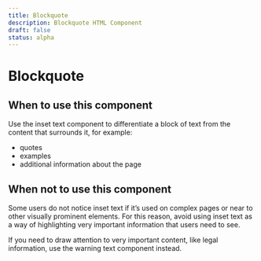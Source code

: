 ```yaml
---
title: Blockquote
description: Blockquote HTML Component
draft: false
status: alpha
---
```


# Blockquote

<ComponentStatusBlock componentId="blockquote" />

## When to use this component

Use the inset text component to differentiate a block of text from the content that surrounds it, for example:

- quotes
- examples
- additional information about the page

## When not to use this component

Some users do not notice inset text if it’s used on complex pages or near to other visually prominent elements.
For this reason, avoid using inset text as a way of highlighting very important information that users need to see.

If you need to draw attention to very important content, like legal information, use the warning text component instead.

